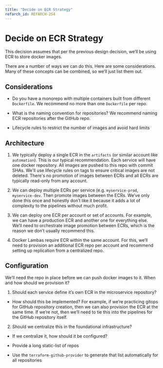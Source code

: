```yaml
---
title: "Decide on ECR Strategy"
refarch_id: REFARCH-254
---
```


# Decide on ECR Strategy

This decision assumes that per the previous design decision, we’ll be using ECR to store docker images.

There are a number of ways we can do this. Here are some considerations. Many of these concepts can be combined, so
we’ll just list them out.

## Considerations

- Do you have a monorepo with multiple containers built from different `Dockerfile`. We recommend no more than one
  `Dockerfile` per repo.

- What is the naming convention for repositories? We recommend naming ECR repositories after the GitHub repo.

- Lifecycle rules to restrict the number of images and avoid hard limits

## Architecture

1. We typically deploy a single ECR in the `artifacts` (or similar account like `automation`). This is our typical
   recommendation. Each service will have one docker repository. All images are pushed to this repo with commit SHAs.
   We'll use lifecycle rules on tags to ensure critical images are not deleted. There's no promotion of images between
   ECRs and all ECRs are typically read-only from any account.

2. We can deploy multiple ECRs per service (e.g. `myservice-prod`, `myservice-dev`. Then promote images between the
   ECRs. We’ve only done this once and honestly don’t like it because it adds a lot of complexity to the pipelines
   without much profit.

3. We can deploy one ECR per account or set of accounts. For example, we can have a production ECR and another one for
   everything else. We’ll need to orchestrate image promotion between ECRs, which is the reason we don’t usually
   recommend this.

4. Docker Lambas require ECR within the same account. For this, we’ll need to provision an additional ECR repo per
   account and recommend setting up replication from a centralized repo.

## Configuration

We’ll need the repo in place before we can push docker images to it. When and how should we provision it?

1. Should each service define it’s own ECR in the microservice repository?

- How should this be implemented? For example, if we’re practicing gitops for GitHub repository creation, then we can
  also provision the ECR at the same time. If we’re not, then we’ll need to tie this into the pipelines for the GitHub
  repository itself.

2. Should we centralize this in the foundational infrastructure?

- If we centralize it, how should it be configured?

- Provide a long static-list of repos

- Use the `terraform-github-provider` to generate that list automatically for all repositories
